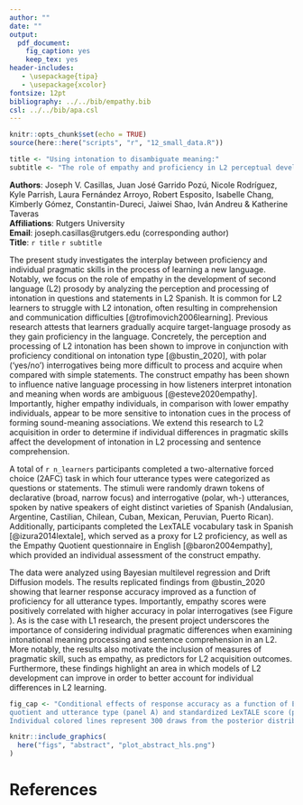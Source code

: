 ```yaml
---
author: ""
date: ""
output: 
  pdf_document: 
    fig_caption: yes
    keep_tex: yes
header-includes:
   - \usepackage{tipa}
   - \usepackage{xcolor}
fontsize: 12pt
bibliography: ../../bib/empathy.bib
csl: ../../bib/apa.csl
---
```


```r
knitr::opts_chunk$set(echo = TRUE)
source(here::here("scripts", "r", "12_small_data.R"))
```

```r
title <- "Using intonation to disambiguate meaning:"
subtitle <- "The role of empathy and proficiency in L2 perceptual development"
```
\begin{center}
Abstract: CASPSLaP 2022
\end{center}

**Authors**: Joseph V. Casillas, Juan José Garrido Pozú, Nicole Rodríguez, Kyle Parrish, Laura Fernández Arroyo, Robert Esposito, Isabelle Chang, Kimberly Gómez, Constantin-Dureci, Jaiwei Shao, Iván Andreu \& Katherine Taveras  
**Affiliations**: Rutgers University  
**Email**: joseph.casillas@rutgers.edu (corresponding author)  
**Title**: `r title` `r subtitle`

\clearpage

\begin{center}
{\large `r title` \\
`r subtitle`}
\end{center}

The present study investigates the interplay between proficiency and individual pragmatic skills in the process of learning a new language. 
Notably, we focus on the role of empathy in the development of second language (L2) prosody by analyzing the perception and processing of intonation in questions and statements in L2 Spanish. 
It is common for L2 learners to struggle with L2 intonation, often resulting in comprehension and communication difficulties [@trofimovich2006learning]. 
Previous research attests that learners gradually acquire target-language prosody as they gain proficiency in the language. 
Concretely, the perception and processing of L2 intonation has been shown to improve in conjunction with proficiency conditional on intonation type [@bustin_2020], with polar ('yes/no') interrogatives being more difficult to process and acquire when compared with simple statements. 
The construct empathy has been shown to influence native language processing in how listeners interpret intonation and meaning when words are ambiguous [@esteve2020empathy]. 
Importantly, higher empathy individuals, in comparison with lower empathy individuals, appear to be more sensitive to intonation cues in the process of forming sound-meaning associations. 
We extend this research to L2 acquisition in order to determine if individual differences in pragmatic skills affect the development of intonation in L2 processing and sentence comprehension.

A total of `r n_learners` participants completed a two-alternative forced choice (2AFC) task in which four utterance types were categorized as questions or statements. 
The stimuli were randomly drawn tokens of declarative (broad, narrow focus) and interrogative (polar, wh-) utterances, spoken by native speakers of eight distinct varieties of Spanish (Andalusian, Argentine, Castilian, Chilean, Cuban, Mexican, Peruvian, Puerto Rican). 
Additionally, participants completed the LexTALE vocabulary task in Spanish [@izura2014lextale], which served as a proxy for L2 proficiency, as well as the Empathy Quotient questionnaire in English [@baron2004empathy], which provided an individual assessment of the construct empathy.

The data were analyzed using Bayesian multilevel regression and Drift Diffusion models. 
The results replicated findings from @bustin_2020 showing that learner response accuracy improved as a function of proficiency for all utterance types. Importantly, empathy scores were positively correlated with higher accuracy in polar interrogatives (see Figure \ref{fig:plot-2panel-emp-prof}).
As is the case with L1 research, the present project underscores the importance of considering individual pragmatic differences when examining intonational meaning processing and sentence comprehension in an L2. 
More notably, the results also motivate the inclusion of measures of pragmatic skill, such as empathy, as predictors for L2 acquisition outcomes. 
Furthermore, these findings highlight an area in which models of L2 development can improve in order to better account for individual differences in L2 learning.

\clearpage

```r
fig_cap <- "Conditional effects of response accuracy as a function of Empathy 
quotient and utterance type (panel A) and standardized LexTALE score (panel B). 
Individual colored lines represent 300 draws from the posterior distribution. White lines indicate the median lines of best fit from the posterior."
```

```r
knitr::include_graphics(
  here("figs", "abstract", "plot_abstract_hls.png")
)
```

# References

\begingroup
\setlength{\parindent}{-0.5in}
\setlength{\leftskip}{0.5in}

\phantom{.} 
\textcolor{white}{\\} 
\vspace{-0.5in}

<div id = "refs"></div>
\endgroup
